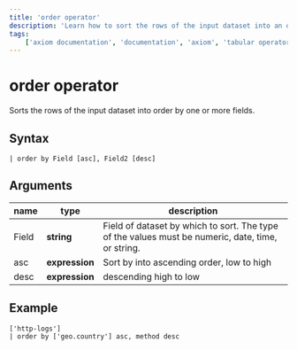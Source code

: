 ```yaml
---
title: 'order operator'
description: 'Learn how to sort the rows of the input dataset into an order by one or more fields.'
tags: 
    ['axiom documentation', 'documentation', 'axiom', 'tabular operators', 'order operator']
---
```


# order operator

Sorts the rows of the input dataset into order by one or more fields.

## Syntax

```apl copy
| order by Field [asc], Field2 [desc]
```

<RunInPlayGround 
    href="https://play.axiom.co/axiom-play-qf1k/explorer?initForm=%7B%22apl%22%3A%22%5B%27sample-http-logs%27%5D%5Cn%7C%20order%20by%20content_type%20asc%2C%20is_tls%20desc%22%2C%22queryOptions%22%3A%7B%22quickRange%22%3A%2230d%22%7D%7D" 
    target="_blank" 
    rel="noopener noreferrer"
/>


## Arguments

| **name** | **type**     | **description**                                                                                  |
| -------- | ------------ | ------------------------------------------------------------------------------------------------ |
| Field    | **string**     | Field of dataset by which to sort. The type of the values must be numeric, date, time, or string. |
| asc      | **expression** | Sort by into ascending order, low to high                                                        |
| desc     | **expression** | descending high to low                                                                           |

## Example

```apl copy
['http-logs']
| order by ['geo.country'] asc, method desc
```

<RunInPlayGround 
    href="https://play.axiom.co/axiom-play-qf1k/explorer?initForm=%7B%22apl%22%3A%22%5B%27sample-http-logs%27%5D%5Cn%7C%20order%20by%20%5B%27geo.country%27%5D%20asc%2C%20method%20desc%22%2C%22queryOptions%22%3A%7B%22quickRange%22%3A%2230d%22%7D%7D" 
    target="_blank" 
    rel="noopener noreferrer"
/>